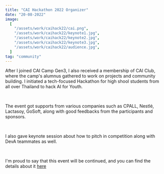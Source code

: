 ```yaml
---
title: "CAI Hackathon 2022 Organizer"
date: "20-08-2022"
image:
  [
    "/assets/work/caihack22/cai.png",
    "/assets/work/caihack22/keynote1.jpg",
    "/assets/work/caihack22/keynote2.jpg",
    "/assets/work/caihack22/keynote3.jpg",
    "/assets/work/caihack22/audience.jpg",
  ]
tag: "community"
---
```


After I joined CAI Camp Gen3, I also received a membership of CAI Club,
where the camp's alumnus gathered to work on projects and community building.
I initiated a tech-focused Hackathon for high shool students from all over Thailand to hack AI for Youth.

&nbsp;

The event got supports from various companies such as CPALL, Nestlé, Lactasoy, GoSoft,
along with good feedbacks from the participants and sponsors.

&nbsp;

I also gave keynote session about how to pitch in competition along with DevA teammates as well.

&nbsp;

I'm proud to say that this event will be continued, and you can find the details about it [here](https://www.facebook.com/caicamp)
